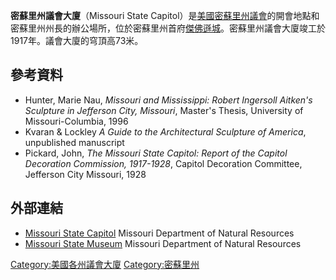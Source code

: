 {{Infobox NRHP
 | name = 密蘇里州議會大廈
 | nrhp_type = cp
 | image = AP of Missouri State Capitol Building.jpg
 | caption =議會大廈
 | image_size = 280
 | location= {{USA}}[[密蘇里州|密蘇里州]][[傑佛遜市|傑佛遜城]]<br/>201 West Capitol Avenue
 | coordinates = {{coord|38|34|45|N|92|10|22|W|display=inline,title}}
 | locmapin = Missouri#USA
 | map_width = 280
 | built = {{start date and age|1917}}
 | architect = Tracy and Swartwout
 | architecture = 古典復興
 | added = {{start date and age|1969|6|23}}
 | area = {{convert|3|acres}}
 | refnum = 69000096<ref name=nrhp/><ref name="nris">{{NRISref|version=2010a}}</ref>
}}
'''密蘇里州議會大廈'''（Missouri State Capitol）是[[美國|美國]][[密蘇里州|密蘇里州]][[密蘇里州議會|議會]]的開會地點和密蘇里州州長的辦公場所，位於密蘇里州首府[[傑佛遜市|傑佛遜城]]。密蘇里州議會大廈竣工於1917年。議會大廈的穹頂高73米。

==參考資料==
{{Reflist|refs=
<ref name=nrhp>{{cite web |url=http://focus.nps.gov/AssetDetail/NRIS/69000096 |title=Missouri State Capitol Building and Grounds |work=National Register of Historic Places |publisher=National Park Service |date=June 23, 1969 |access-date=November 4, 2015}}</ref>
}}
* Hunter, Marie Nau, ''Missouri and Mississippi: Robert Ingersoll Aitken's Sculpture in Jefferson City, Missouri'',  Master's Thesis, University of Missouri-Columbia, 1996
* Kvaran & Lockley '' A Guide to the Architectural Sculpture of America'', unpublished manuscript
* Pickard, John, ''The Missouri State Capitol: Report of the Capitol Decoration Commission, 1917-1928'', Capitol Decoration Committee, Jefferson City Missouri, 1928
==外部連結==
{{Commons category|Missouri State Capitol}}
*[https://mostateparks.com/page/55186/missouri-state-capitol Missouri State Capitol] {{Wayback|url=https://mostateparks.com/page/55186/missouri-state-capitol |date=20220322023827 }} Missouri Department of Natural Resources
*[https://mostateparks.com/park/missouri-state-museum Missouri State Museum] {{Wayback|url=https://mostateparks.com/park/missouri-state-museum |date=20220619211710 }} Missouri Department of Natural Resources

{{US State Capitols}}
[[Category:美國各州議會大廈|Category:美國各州議會大廈]]
[[Category:密蘇里州|Category:密蘇里州]]